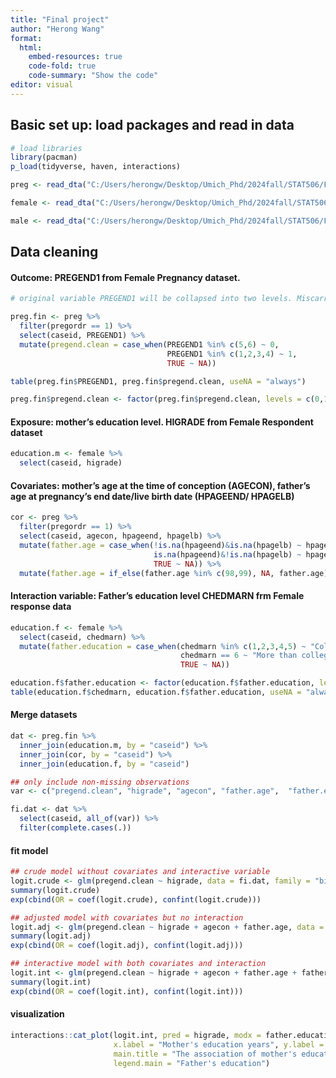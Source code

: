 ---
title: "Final project"
author: "Herong Wang"
format: 
  html:
    embed-resources: true
    code-fold: true
    code-summary: "Show the code"
editor: visual
---

## Basic set up: load packages and read in data

```{r}
# load libraries
library(pacman)
p_load(tidyverse, haven, interactions)

preg <- read_dta("C:/Users/herongw/Desktop/Umich_Phd/2024fall/STAT506/Final_project/data/2017_2019_Preg.dta")

female <- read_dta("C:/Users/herongw/Desktop/Umich_Phd/2024fall/STAT506/Final_project/data/2017_2019_Femresp.dta")

male <- read_dta("C:/Users/herongw/Desktop/Umich_Phd/2024fall/STAT506/Final_project/data/2017_2019_MaleData.dta")

```

## Data cleaning

#### Outcome: PREGEND1 from Female Pregnancy dataset.
```{r}
# original variable PREGEND1 will be collapsed into two levels. Miscarriage (1), stillbirth (2), abortion (3), ectopic or tubal pregnancy (4) will be all coded as 1 while live birth by Cesarean/vaginal delivery (5, 6) will be coded as 0. Refused (8) or Don’t know (9) responses will be coded as missing (NA)

preg.fin <- preg %>% 
  filter(pregordr == 1) %>% 
  select(caseid, PREGEND1) %>% 
  mutate(pregend.clean = case_when(PREGEND1 %in% c(5,6) ~ 0,
                                   PREGEND1 %in% c(1,2,3,4) ~ 1,
                                   TRUE ~ NA))

table(preg.fin$PREGEND1, preg.fin$pregend.clean, useNA = "always")

preg.fin$pregend.clean <- factor(preg.fin$pregend.clean, levels = c(0,1), labels = c("Live birth", "Adverse birth"))
```

#### Exposure: mother’s education level. HIGRADE from Female Respondent dataset 
```{r}
education.m <- female %>% 
  select(caseid, higrade)
```

#### Covariates: mother’s age at the time of conception (AGECON), father’s age at pregnancy’s end date/live birth date (HPAGEEND/ HPAGELB)
```{r}
cor <- preg %>% 
  filter(pregordr == 1) %>% 
  select(caseid, agecon, hpageend, hpagelb) %>% 
  mutate(father.age = case_when(!is.na(hpageend)&is.na(hpagelb) ~ hpageend,
                                is.na(hpageend)&!is.na(hpagelb) ~ hpagelb,
                                TRUE ~ NA)) %>% 
  mutate(father.age = if_else(father.age %in% c(98,99), NA, father.age))

```

#### Interaction variable: Father’s education level CHEDMARN frm Female response data
```{r}
education.f <- female %>% 
  select(caseid, chedmarn) %>% 
  mutate(father.education = case_when(chedmarn %in% c(1,2,3,4,5) ~ "College or less",
                                      chedmarn == 6 ~ "More than college",
                                      TRUE ~ NA))

education.f$father.education <- factor(education.f$father.education, levels = c("High school or less", "College or less", "More than college"))
table(education.f$chedmarn, education.f$father.education, useNA = "always")
```

#### Merge datasets
```{r}
dat <- preg.fin %>% 
  inner_join(education.m, by = "caseid") %>% 
  inner_join(cor, by = "caseid") %>% 
  inner_join(education.f, by = "caseid")

## only include non-missing observations
var <- c("pregend.clean", "higrade", "agecon", "father.age",  "father.education")

fi.dat <- dat %>% 
  select(caseid, all_of(var)) %>% 
  filter(complete.cases(.))
```

#### fit model
```{r}

## crude model without covariates and interactive variable
logit.crude <- glm(pregend.clean ~ higrade, data = fi.dat, family = "binomial")
summary(logit.crude)
exp(cbind(OR = coef(logit.crude), confint(logit.crude)))

## adjusted model with covariates but no interaction
logit.adj <- glm(pregend.clean ~ higrade + agecon + father.age, data = fi.dat, family = "binomial")
summary(logit.adj)
exp(cbind(OR = coef(logit.adj), confint(logit.adj)))

## interactive model with both covariates and interaction
logit.int <- glm(pregend.clean ~ higrade + agecon + father.age + father.education + higrade*father.education, data = fi.dat, family = "binomial")
summary(logit.int)
exp(cbind(OR = coef(logit.int), confint(logit.int)))
```

#### visualization
```{r}
interactions::cat_plot(logit.int, pred = higrade, modx = father.education, interval = TRUE, vary.lty = TRUE, geom = "line",
                       x.label = "Mother's education years", y.label = "Probabilities of ending pregnancy adversely", 
                       main.title = "The association of mother's education with adverse pregnancy, differed by father's education",
                       legend.main = "Father's education")



```

